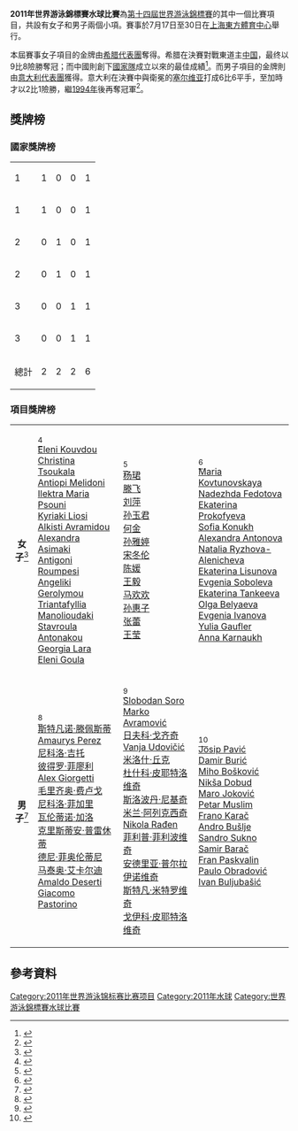 {{noteTA|G1=Aquatics}}
'''2011年世界游泳錦標賽水球比賽'''為[[2011年世界游泳錦標賽|第十四屆世界游泳錦標賽]]的其中一個比賽項目，共設有女子和男子兩個小項。賽事於7月17日至30日在[[上海東方體育中心|上海東方體育中心]]舉行。

本屆賽事女子項目的金牌由[[2011年世界游泳锦标赛希腊代表团|希腊代表團]]奪得。希腊在決賽對戰東道主[[2011年世界游泳锦标赛中国代表团|中国]]，最终以9比8險勝奪冠；而中國則創下[[中国国家女子水球队|國家隊]]成立以來的最佳成績<ref>{{cite news|title=希腊队夺女子水球冠军 中国队1分之差惜败获银|url=http://news.sports.cn/aquatics/2011-07-29/2153948.html|accessdate=2011-08-01|newspaper=《华奥星空》|date=2011-07-29}}{{dead link|date=2018年5月 |bot=InternetArchiveBot |fix-attempted=yes }}</ref>。而男子項目的金牌則由[[2011年世界游泳锦标赛意大利代表团|意大利代表團]]獲得。意大利在決賽中與衛冕的[[2011年世界游泳锦标赛塞尔维亚代表团|塞尔维亚]]打成6比6平手，至加時才以2比1險勝，繼[[1994年世界游泳锦标赛|1994年]]後再奪冠軍<ref>{{cite news|title=世游赛意大利队获得男子水球冠军|url=http://www.chinanews.com/tp/2011/07-31/3222221.shtml|accessdate=2011-08-01|newspaper=《中国新闻网》|date=2011-07-31|archive-date=2016-03-05|archive-url=https://web.archive.org/web/20160305045517/http://www.chinanews.com/tp/2011/07-31/3222221.shtml|dead-url=no}}</ref>。

== 獎牌榜 ==
=== 國家獎牌榜 ===
{| {{RankedMedalTable|class=wikitable sortable|nation-width=200px}}
|-
|1||align=left|{{flagIOC2|GRE|2011年世界游泳锦标赛}} ||1||0||0||1
|-
|1||align=left|{{flagIOC2|ITA|2011年世界游泳锦标赛}} ||1||0||0||1
|- bgcolor=#ccccff
|2||align=left|{{flagIOC2|CHN|2011年世界游泳锦标赛}} ||0||1||0||1
|-
|2||align=left|{{flagIOC2|SRB|2011年世界游泳锦标赛}} ||0||1||0||1
|-
|3||align=left|{{flagIOC2|RUS|2011年世界游泳锦标赛}} ||0||0||1||1
|-
|3||align=left|{{flagIOC2|CRO|2011年世界游泳锦标赛}} ||0||0||1||1
|-class="sortbottom"
!colspan=2| 總計 || 2 || 2 || 2 || 6
|}
{{legend2|#ccccff|主辦國|border=solid 1px #AAAAAA}}

=== 項目獎牌榜 ===
{| {{MedalistTable|type=項目|columns=1|labelwidth=120px|width=220px|style=font-size:small}}
|-
|  align=center|'''女子'''<ref>{{cite web|url=http://www.sportresult.com/sports/waterpolo/WCH2011/pdf/WSUMMARY.pdf|title=Women's Tournament summary|publisher=Sport Result.com|accessdate=30 July 2011|archive-date=2011-07-25|archive-url=https://web.archive.org/web/20110725020552/http://www.sportresult.com/sports/waterpolo/WCH2011/pdf/WSUMMARY.pdf|dead-url=no}}{{en}}</ref>
|{{flagIOC2|GRE|2011年世界游泳锦标赛}}<ref>{{cite web|url=http://www.sportresult.com/sports/waterpolo/WCH2011/pdf/WGRE-R.pdf|title=Greece women's team roster|publisher=Sport Result.com|accessdate=30 July 2011|archive-date=2012-08-14|archive-url=https://web.archive.org/web/20120814002048/http://www.sportresult.com/sports/waterpolo/WCH2011/pdf/WGRE-R.pdf|dead-url=no}}{{en}}</ref><br>[[Eleni_Kouvdou|Eleni Kouvdou]]<br>[[Christina_Tsoukala|Christina Tsoukala]]<br>[[Antiopi_Melidoni|Antiopi Melidoni]]<br>[[Ilektra_Maria_Psouni|Ilektra Maria Psouni]]<br>[[Kyriaki_Liosi|Kyriaki Liosi]]<br>[[Alkisti_Avramidou|Alkisti Avramidou]]<br>[[Alexandra_Asimaki|Alexandra Asimaki]]<br>[[Antigoni_Roumpesi|Antigoni Roumpesi]]<br>[[Angeliki_Gerolymou|Angeliki Gerolymou]]<br>[[Triantafyllia_Manolioudaki|Triantafyllia Manolioudaki]]<br>[[Stavroula_Antonakou|Stavroula Antonakou]]<br>[[Georgia_Lara|Georgia Lara]]<br>[[Eleni_Goula|Eleni Goula]]
|{{flagIOC2|CHN|2011年世界游泳锦标赛}}<ref>{{cite web|url=http://www.sportresult.com/sports/waterpolo/WCH2011/pdf/WCHN-R.pdf|title=China women's team roster|publisher=Sport Result.com|accessdate=30 July 2011|archive-date=2012-08-14|archive-url=https://web.archive.org/web/20120814002027/http://www.sportresult.com/sports/waterpolo/WCH2011/pdf/WCHN-R.pdf|dead-url=no}}{{en}}</ref><br>[[杨珺|杨珺]]<br>[[滕飞|滕飞]]<br>[[刘萍_(水球运动员)|刘萍]]<br>[[孙玉君|孙玉君]]<br>[[何金|何金]]<br>[[孙雅婷|孙雅婷]]<br>[[宋冬伦|宋冬伦]]<br>[[陈媛|陈媛]]<br>[[王毅_(水球运动员)|王毅]]<br>[[马欢欢|马欢欢]]<br>[[孙惠子|孙惠子]]<br>[[张蕾_(水球运动员)|张蕾]]<br>[[王莹_(水球运动员)|王莹]]
|{{flagIOC2|RUS|2011年世界游泳锦标赛}}<ref>{{cite web|url=http://www.sportresult.com/sports/waterpolo/WCH2011/pdf/WRUS-R.pdf|title=Russia women's team roster|publisher=Sport Result.com|accessdate=30 July 2011|archive-date=2012-08-20|archive-url=https://web.archive.org/web/20120820070915/http://www.sportresult.com/sports/waterpolo/WCH2011/pdf/WRUS-R.pdf|dead-url=no}}{{en}}</ref><br>[[Maria_Kovtunovskaya|Maria Kovtunovskaya]]<br>[[Nadezhda_Fedotova|Nadezhda Fedotova]]<br>[[Ekaterina_Prokofyeva|Ekaterina Prokofyeva]]<br>[[Sofia_Konukh|Sofia Konukh]]<br>[[Alexandra_Antonova|Alexandra Antonova]]<br>[[Natalia_Ryzhova-Alenicheva|Natalia Ryzhova-Alenicheva]]<br>[[Ekaterina_Lisunova|Ekaterina Lisunova]]<br>[[Evgenia_Soboleva|Evgenia Soboleva]]<br>[[Ekaterina_Tankeeva|Ekaterina Tankeeva]]<br>[[Olga_Belyaeva|Olga Belyaeva]]<br>[[Evgenia_Ivanova|Evgenia Ivanova]]<br>[[Yulia_Gaufler|Yulia Gaufler]]<br>[[Anna_Karnaukh|Anna Karnaukh]]
|-
|  align=center|'''男子'''<ref>{{cite web|url=http://www.sportresult.com/sports/waterpolo/WCH2011/pdf/MSUMMARY.pdf|title=Men's Tournament summary|publisher=Sport Result.com|accessdate=30 July 2011|archive-date=2011-07-25|archive-url=https://web.archive.org/web/20110725020522/http://www.sportresult.com/sports/waterpolo/WCH2011/pdf/MSUMMARY.pdf|dead-url=no}}{{en}}</ref>
|{{flagIOC2|ITA|2011年世界游泳锦标赛}}<ref>{{cite web|url=http://www.sportresult.com/sports/waterpolo/WCH2011/pdf/MITA-R.pdf|title=Italy men's team roster|publisher=Sport Result.com|accessdate=30 July 2011|archive-date=2012-08-20|archive-url=https://web.archive.org/web/20120820071619/http://www.sportresult.com/sports/waterpolo/WCH2011/pdf/MITA-R.pdf|dead-url=no}}{{en}}</ref><br>[[斯特凡诺·滕佩斯蒂|斯特凡诺·滕佩斯蒂]]<br>[[Amaurys_Perez|Amaurys Perez]]<br>[[尼科洛·吉托|尼科洛·吉托]]<br>[[彼得罗·菲廖利|彼得罗·菲廖利]]<br>[[Alex_Giorgetti|Alex Giorgetti]]<br>[[毛里齐奥·费卢戈|毛里齐奥·费卢戈]]<br>[[尼科洛·菲加里|尼科洛·菲加里]]<br>[[瓦伦蒂诺·加洛|瓦伦蒂诺·加洛]]<br>[[克里斯蒂安·普雷休蒂|克里斯蒂安·普雷休蒂]]<br>[[德尼·菲奥伦蒂尼|德尼·菲奥伦蒂尼]]<br>[[马泰奥·艾卡尔迪|马泰奥·艾卡尔迪]]<br>[[Amaldo_Deserti|Amaldo Deserti]]<br>[[Giacomo_Pastorino|Giacomo Pastorino]]
|{{flagIOC2|SRB|2011年世界游泳锦标赛}}<ref>{{cite web|url=http://www.sportresult.com/sports/waterpolo/WCH2011/pdf/MSRB-R.pdf|title=Serbia men's team roster|publisher=Sport Result.com|accessdate=30 July 2011|archive-date=2012-08-20|archive-url=https://web.archive.org/web/20120820071706/http://www.sportresult.com/sports/waterpolo/WCH2011/pdf/MSRB-R.pdf|dead-url=no}}{{en}}</ref><br>[[Slobodan_Soro|Slobodan Soro]]<br>[[Marko_Avramović|Marko Avramović]]<br>[[日夫科·戈齐奇|日夫科·戈齐奇]]<br>[[Vanja_Udovičić|Vanja Udovičić]]<br>[[米洛什·丘克|米洛什·丘克]]<br>[[杜什科·皮耶特洛维奇|杜什科·皮耶特洛维奇]]<br>[[斯洛波丹·尼基奇|斯洛波丹·尼基奇]]<br>[[米兰·阿列克西奇|米兰·阿列克西奇]]<br>[[Nikola_Rađen|Nikola Rađen]]<br>[[菲利普·菲利波维奇|菲利普·菲利波维奇]]<br>[[安德里亚·普尔拉伊诺维奇|安德里亚·普尔拉伊诺维奇]]<br>[[斯特凡·米特罗维奇|斯特凡·米特罗维奇]]<br>[[戈伊科·皮耶特洛维奇|戈伊科·皮耶特洛维奇]]
|{{flagIOC2|CRO|2011年世界游泳锦标赛}}<ref>{{cite web|url=http://www.sportresult.com/sports/waterpolo/WCH2011/pdf/MCRO-R.pdf|title=Croatia men's team roster|publisher=Sport Result.com|accessdate=30 July 2011|archive-date=2012-08-20|archive-url=https://web.archive.org/web/20120820071508/http://www.sportresult.com/sports/waterpolo/WCH2011/pdf/MCRO-R.pdf|dead-url=no}}{{en}}</ref><br>[[Josip_Pavić|Josip Pavić]]<br>[[Damir_Burić|Damir Burić]]<br>[[Miho_Bošković|Miho Bošković]]<br>[[Nikša_Dobud|Nikša Dobud]]<br>[[Maro_Joković|Maro Joković]]<br>[[Petar_Muslim|Petar Muslim]]<br>[[Frano_Karač|Frano Karač]]<br>[[Andro_Bušlje|Andro Bušlje]]<br>[[Sandro_Sukno|Sandro Sukno]]<br>[[Samir_Barač|Samir Barač]]<br>[[Fran_Paskvalin|Fran Paskvalin]]<br>[[Paulo_Obradović|Paulo Obradović]]<br>[[Ivan_Buljubašić|Ivan Buljubašić]]
|}

==參考資料==
{{reflist}}

{{世界游泳錦標賽}}

[[Category:2011年世界游泳锦标赛比赛项目|Category:2011年世界游泳锦标赛比赛项目]]
[[Category:2011年水球|Category:2011年水球]]
[[Category:世界游泳錦標賽水球比賽|Category:世界游泳錦標賽水球比賽]]